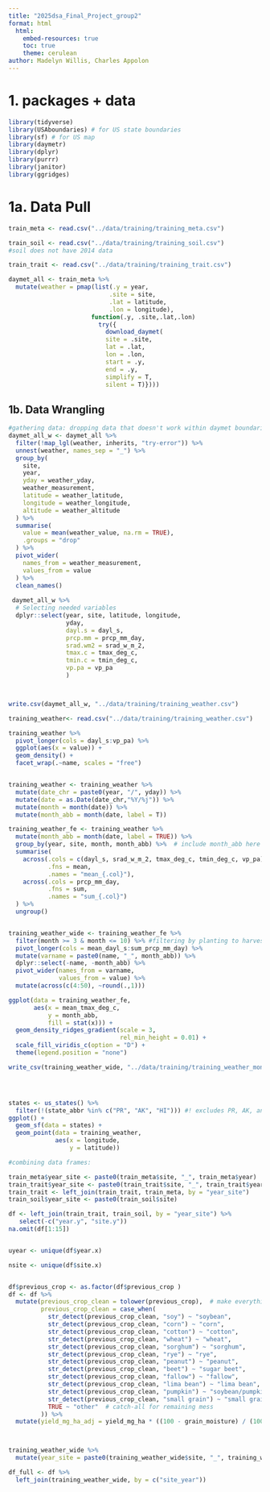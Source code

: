 ```yaml
---
title: "2025dsa_Final_Project_group2"
format: html
  html:
    embed-resources: true
    toc: true
    theme: cerulean
author: Madelyn Willis, Charles Appolon
---
```

# 1. packages + data

```r
library(tidyverse)
library(USAboundaries) # for US state boundaries
library(sf) # for US map
library(daymetr)
library(dplyr)
library(purrr)
library(janitor)
library(ggridges)
```



# 1a. Data Pull

```r

train_meta <- read.csv("../data/training/training_meta.csv")

train_soil <- read.csv("../data/training/training_soil.csv")
#soil does not have 2014 data

train_trait <- read.csv("../data/training/training_trait.csv")

daymet_all <- train_meta %>%
  mutate(weather = pmap(list(.y = year,
                            .site = site,
                            .lat = latitude,
                            .lon = longitude),
                       function(.y, .site,.lat,.lon)
                         try({
                           download_daymet(
                           site = .site,
                           lat = .lat,
                           lon = .lon,
                           start = .y,
                           end = .y,
                           simplify = T,
                           silent = T)})))


```

## 1b. Data Wrangling

```r
#gathering data: dropping data that doesn't work within daymet boundaries.
daymet_all_w <- daymet_all %>%
  filter(!map_lgl(weather, inherits, "try-error")) %>%
  unnest(weather, names_sep = "_") %>%
  group_by(
    site,
    year,
    yday = weather_yday,
    weather_measurement,
    latitude = weather_latitude,
    longitude = weather_longitude,
    altitude = weather_altitude
  ) %>%
  summarise(
    value = mean(weather_value, na.rm = TRUE),
    .groups = "drop"
  ) %>%
  pivot_wider(
    names_from = weather_measurement,
    values_from = value
  ) %>%
  clean_names()
 
 daymet_all_w %>%
  # Selecting needed variables
  dplyr::select(year, site, latitude, longitude,
                yday,
                dayl.s = dayl_s, 
                prcp.mm = prcp_mm_day,
                srad.wm2 = srad_w_m_2, 
                tmax.c = tmax_deg_c, 
                tmin.c = tmin_deg_c,
                vp.pa = vp_pa
                ) 



write.csv(daymet_all_w, "../data/training/training_weather.csv")


```

```r
training_weather<- read.csv("../data/training/training_weather.csv")

training_weather %>%
  pivot_longer(cols = dayl_s:vp_pa) %>%
  ggplot(aes(x = value)) + 
  geom_density() +
  facet_wrap(.~name, scales = "free")


training_weather <- training_weather %>%
  mutate(date_chr = paste0(year, "/", yday)) %>%
  mutate(date = as.Date(date_chr,"%Y/%j")) %>%
  mutate(month = month(date)) %>%
  mutate(month_abb = month(date, label = T))

training_weather_fe <- training_weather %>%
  mutate(month_abb = month(date, label = TRUE)) %>%
  group_by(year, site, month, month_abb) %>%  # include month_abb here
  summarise(
    across(.cols = c(dayl_s, srad_w_m_2, tmax_deg_c, tmin_deg_c, vp_pa),
           .fns = mean,
           .names = "mean_{.col}"),
    across(.cols = prcp_mm_day,
           .fns = sum,
           .names = "sum_{.col}")
  ) %>%
  ungroup()


training_weather_wide <- training_weather_fe %>%
  filter(month >= 3 & month <= 10) %>% #filtering by planting to harvest months 
  pivot_longer(cols = mean_dayl_s:sum_prcp_mm_day) %>%
  mutate(varname = paste0(name, "_", month_abb)) %>%
  dplyr::select(-name, -month_abb) %>%
  pivot_wider(names_from = varname,
              values_from = value) %>%
  mutate(across(c(4:50), ~round(.,1)))

ggplot(data = training_weather_fe,
       aes(x = mean_tmax_deg_c,
           y = month_abb,
           fill = stat(x))) +
  geom_density_ridges_gradient(scale = 3,
                               rel_min_height = 0.01) +
  scale_fill_viridis_c(option = "D") + 
  theme(legend.position = "none")

write_csv(training_weather_wide, "../data/training/training_weather_monthsum.csv")




```


```r

```


```r
states <- us_states() %>% 
  filter(!(state_abbr %in% c("PR", "AK", "HI"))) #! excludes PR, AK, and HI
ggplot() +
  geom_sf(data = states) +
  geom_point(data = training_weather,
             aes(x = longitude,
                 y = latitude))


```

```r
#combining data frames:

train_meta$year_site <- paste0(train_meta$site, "_", train_meta$year)
train_trait$year_site <- paste0(train_trait$site, "_", train_trait$year)
train_trait <- left_join(train_trait, train_meta, by = "year_site")
train_soil$year_site <- paste0(train_soil$site)

df <- left_join(train_trait, train_soil, by = "year_site") %>%
   select(-c("year.y", "site.y"))
na.omit(df[1:15])


uyear <- unique(df$year.x)

nsite <- unique(df$site.x)


df$previous_crop <- as.factor(df$previous_crop )
df <- df %>%
  mutate(previous_crop_clean = tolower(previous_crop),  # make everything lowercase
         previous_crop_clean = case_when(
           str_detect(previous_crop_clean, "soy") ~ "soybean",
           str_detect(previous_crop_clean, "corn") ~ "corn",
           str_detect(previous_crop_clean, "cotton") ~ "cotton",
           str_detect(previous_crop_clean, "wheat") ~ "wheat",
           str_detect(previous_crop_clean, "sorghum") ~ "sorghum",
           str_detect(previous_crop_clean, "rye") ~ "rye",
           str_detect(previous_crop_clean, "peanut") ~ "peanut",
           str_detect(previous_crop_clean, "beet") ~ "sugar beet",
           str_detect(previous_crop_clean, "fallow") ~ "fallow",
           str_detect(previous_crop_clean, "lima bean") ~ "lima bean",
           str_detect(previous_crop_clean, "pumpkin") ~ "soybean/pumpkin", # keep as soybean if mixed
           str_detect(previous_crop_clean, "small grain") ~ "small grain",
           TRUE ~ "other"  # catch-all for remaining mess
         )) %>%
  mutate(yield_mg_ha_adj = yield_mg_ha * ((100 - grain_moisture) / (100 - 15.5)))




```

```r
training_weather_wide %>%
  mutate(year_site = paste0(training_weather_wide$site, "_", training_weather_wide$year))

df_full <- df %>%
  left_join(training_weather_wide, by = c("site_year"))
```



